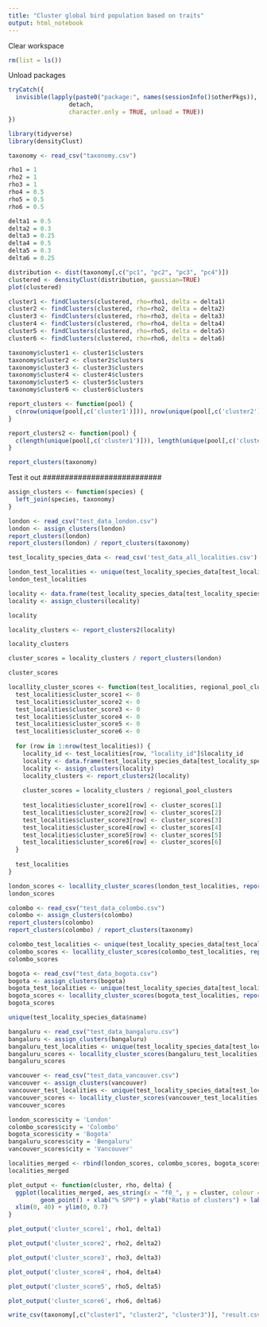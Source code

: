 ```yaml
---
title: "Cluster global bird population based on traits"
output: html_notebook
---
```


Clear workspace
```r
rm(list = ls())
```

Unload packages
```r
tryCatch({
  invisible(lapply(paste0("package:", names(sessionInfo()$otherPkgs)),   # Unload add-on packages
                 detach,
                 character.only = TRUE, unload = TRUE))
})
```

```r
library(tidyverse)
library(densityClust)
```


```r
taxonomy <- read_csv("taxonomy.csv")
```


```r
rho1 = 1
rho2 = 1
rho3 = 1
rho4 = 0.5
rho5 = 0.5
rho6 = 0.5

delta1 = 0.5
delta2 = 0.3
delta3 = 0.25
delta4 = 0.5
delta5 = 0.3
delta6 = 0.25
```

```r
distribution <- dist(taxonomy[,c("pc1", "pc2", "pc3", "pc4")])
clustered <- densityClust(distribution, gaussian=TRUE)
plot(clustered)
```


```r
cluster1 <- findClusters(clustered, rho=rho1, delta = delta1)
cluster2 <- findClusters(clustered, rho=rho2, delta = delta2)
cluster3 <- findClusters(clustered, rho=rho3, delta = delta3)
cluster4 <- findClusters(clustered, rho=rho4, delta = delta4)
cluster5 <- findClusters(clustered, rho=rho5, delta = delta5)
cluster6 <- findClusters(clustered, rho=rho6, delta = delta6)
```


```r
taxonomy$cluster1 <- cluster1$clusters
taxonomy$cluster2 <- cluster2$clusters
taxonomy$cluster3 <- cluster3$clusters
taxonomy$cluster4 <- cluster4$clusters
taxonomy$cluster5 <- cluster5$clusters
taxonomy$cluster6 <- cluster6$clusters
```

```r
report_clusters <- function(pool) {
  c(nrow(unique(pool[,c('cluster1')])), nrow(unique(pool[,c('cluster2')])), nrow(unique(pool[,c('cluster3')])), nrow(unique(pool[,c('cluster4')])), nrow(unique(pool[,c('cluster5')])), nrow(unique(pool[,c('cluster6')])))
}

report_clusters2 <- function(pool) {
  c(length(unique(pool[,c('cluster1')])), length(unique(pool[,c('cluster2')])), length(unique(pool[,c('cluster3')])), length(unique(pool[,c('cluster4')])), length(unique(pool[,c('cluster5')])), length(unique(pool[,c('cluster6')])))
}
```

```r
report_clusters(taxonomy)
```

###########################
 Test it out
###########################

```r
assign_clusters <- function(species) {
  left_join(species, taxonomy)
}
```

```r
london <- read_csv("test_data_london.csv")
london <- assign_clusters(london)
report_clusters(london)
report_clusters(london) / report_clusters(taxonomy)
```

```r
test_locality_species_data <- read_csv('test_data_all_localities.csv')
```
```r
london_test_localities <- unique(test_locality_species_data[test_locality_species_data$name == 'London', c("locality_id", "f0_")])
london_test_localities
```
```r
locality <- data.frame(test_locality_species_data[test_locality_species_data$locality_id == 'L10042193',])
locality <- assign_clusters(locality)

locality

locality_clusters <- report_clusters2(locality)

locality_clusters

cluster_scores = locality_clusters / report_clusters(london)

cluster_scores
```

```r
locallity_cluster_scores <- function(test_localities, regional_pool_clusters) {
  test_localities$cluster_score1 <- 0
  test_localities$cluster_score2 <- 0
  test_localities$cluster_score3 <- 0
  test_localities$cluster_score4 <- 0
  test_localities$cluster_score5 <- 0
  test_localities$cluster_score6 <- 0
  
  for (row in 1:nrow(test_localities)) {
    locality_id <- test_localities[row, "locality_id"]$locality_id
    locality <- data.frame(test_locality_species_data[test_locality_species_data$locality_id == locality_id,])
    locality <- assign_clusters(locality)
    locality_clusters <- report_clusters2(locality)
    
    cluster_scores = locality_clusters / regional_pool_clusters
    
    test_localities$cluster_score1[row] <- cluster_scores[1]
    test_localities$cluster_score2[row] <- cluster_scores[2]
    test_localities$cluster_score3[row] <- cluster_scores[3]
    test_localities$cluster_score4[row] <- cluster_scores[4]
    test_localities$cluster_score5[row] <- cluster_scores[5]
    test_localities$cluster_score6[row] <- cluster_scores[6]
  }
  
  test_localities
}
```


```r
london_scores <- locallity_cluster_scores(london_test_localities, report_clusters(london))
london_scores
```

```r
colombo <- read_csv("test_data_colombo.csv")
colombo <- assign_clusters(colombo)
report_clusters(colombo)
report_clusters(colombo) / report_clusters(taxonomy)
```

```r
colombo_test_localities <- unique(test_locality_species_data[test_locality_species_data$name == 'Colombo', c("locality_id", "f0_")])
colombo_scores <- locallity_cluster_scores(colombo_test_localities, report_clusters(colombo))
colombo_scores
```

```r
bogota <- read_csv("test_data_bogota.csv")
bogota <- assign_clusters(bogota)
bogota_test_localities <- unique(test_locality_species_data[test_locality_species_data$name == 'Bogota', c("locality_id", "f0_")])
bogota_scores <- locallity_cluster_scores(bogota_test_localities, report_clusters(bogota))
bogota_scores
```

```r
unique(test_locality_species_data$name)
```

```r
bangaluru <- read_csv("test_data_bangaluru.csv")
bangaluru <- assign_clusters(bangaluru)
bangaluru_test_localities <- unique(test_locality_species_data[test_locality_species_data$name == 'Bengaluru', c("locality_id", "f0_")])
bangaluru_scores <- locallity_cluster_scores(bangaluru_test_localities, report_clusters(bangaluru))
bangaluru_scores
```

```r
vancouver <- read_csv("test_data_vancouver.csv")
vancouver <- assign_clusters(vancouver)
vancouver_test_localities <- unique(test_locality_species_data[test_locality_species_data$name == 'Vancouver', c("locality_id", "f0_")])
vancouver_scores <- locallity_cluster_scores(vancouver_test_localities, report_clusters(vancouver))
vancouver_scores
```



```r
london_scores$city = 'London'
colombo_scores$city = 'Colombo'
bogota_scores$city = 'Bogota'
bangaluru_scores$city = 'Bengaluru'
vancouver_scores$city = 'Vancouver'

localities_merged <- rbind(london_scores, colombo_scores, bogota_scores, bangaluru_scores, vancouver_scores)
localities_merged
```

```r
plot_output <- function(cluster, rho, delta) {
  ggplot(localities_merged, aes_string(x = "f0_", y = cluster, colour = "city")) + 
         geom_point() + xlab("% SPP") + ylab("Ratio of clusters") + labs(title = paste("Clusters rho =", rho, ", delta =", delta)) +
  xlim(0, 40) + ylim(0, 0.7)
}
```

```r
plot_output('cluster_score1', rho1, delta1)
```

```r
plot_output('cluster_score2', rho2, delta2)
```

```r
plot_output('cluster_score3', rho3, delta3)
```

```r
plot_output('cluster_score4', rho4, delta4)
```

```r
plot_output('cluster_score5', rho5, delta5)
```

```r
plot_output('cluster_score6', rho6, delta6)
```

```r
write_csv(taxonomy[,c("cluster1", "cluster2", "cluster3")], "result.csv")
```

